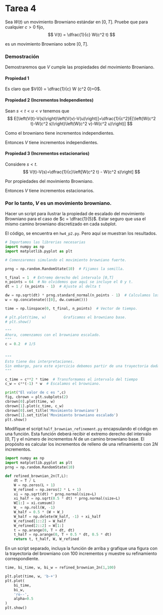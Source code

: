 # Tarea 4

::: {#exr-1}
Sea $W(t)$ un movimiento Browniano estándar en $[0,T]$. Pruebe que para cualquier $c>0$ fijo, 
$$
V(t) = \dfrac{1}{c} W(c^2 t)
$$

es un movimiento Browniano sobre $[0,T]$. 
::: 

### Demostración
Demostraremos que $V$ cumple las propiedades del movimiento Browniano. 

#### Propiedad 1
Es claro que $V(0) = \dfrac{1}{c} W (c^2 0)=0$.

#### Propiedad 2 (Incrementos Independientes)
Sean $s<t<u<v$ tenemos que 
$$
E[\left(V(t)-V(s)\right)\left(V(v)-V(u)\right)]=\dfrac{1}{c^2}E[\left(W(c^2 t)-W(c^2 s)\right)\left(W(c^2 v)-W(c^2 u)\right)]
$$ 

Como el browniano tiene incrementos independientes.
\begin{align*}
\dfrac{1}{c^{2}}E\left[\left(W(c^{2}t)-W(c^{2}s)\right)\left(W(c^{2}v)-W(c^{2}u)\right)\right] & =\dfrac{1}{c^{2}}E\left[\left(W(c^{2}t)-W(c^{2}s)\right)\right]E\left[\left(W(c^{2}v)-W(c^{2}u)\right)\right]\\
 & =0
\end{align*}

Entonces $V$ tiene incrementos independientes.

#### Propiedad 3 (Incrementos estacionarios)
Considere $s<t$. 
$$
V(t)-V(s)=\dfrac{1}{c}\left[W(c^2 t) - W(c^2 s)\right]
$$

Por propiedades del movimiento Browniano.

\begin{align*}
E\left[V(t)-V(s)\right] & =\dfrac{1}{c}E\left[W(c^{2}t)-W(c^{2}s)\right]=0\\
\text{Var}\left[V(t)-V(s)\right] & =\dfrac{1}{c^{2}}\text{Var}\left[W(c^{2}t)-W(c^{2}s)\right]=\dfrac{1}{c^{2}}\left(c^{2}\left(t-s\right)\right)=t-s
\end{align*}

Entonces $V$ tiene incrementos estacionarios. 

### Por lo tanto, $V$ es un movimiento browniano.

::: {#exr-1}
Hacer un script para ilustrar la propiedad de escalado del movimiento Browniano para el caso de $c = \dfrac{1}{5}$. Estar seguro que usa el mismo camino browniano discretizado en cada subplot.
:::
El código, se encuentra en `hw4_p2.py`. Pero aquí se muestran los resultados. 

```{python}
# Importamos las librerias necesarias 
import numpy as np
import matplotlib.pyplot as plt

# Comenzaremos simulando el movimiento browniano fuerte.

prng = np.random.RandomState(10)  # Fijamos la semilla. 

t_final = 1  # Extremo derecho del intervalo [0,T]
n_points = 64  # No olvidemos que aquí se incluye el 0 y t.
dt = 1 / (n_points - 1)  # Ajuste al delta t

dw = np.sqrt(dt) * prng.standard_normal(n_points - 1)  # Calculamos los incrementos.
w = np.concatenate(([0], dw.cumsum()))

time = np.linspace(0, t_final, n_points)  # Vector de tiempo.

# plt.plot(time, w)        Graficamos el browniano base.
# plt.show()

"""
Ahora, comenzamos con el browniano escalado. 
"""
c = 0.2  # 1/5


"""
Esto tiene dos interpretaciones. 
Sin embargo, para este ejercicio debemos partir de una trayectoria dada, entonces haremos la transformación. 
"""

c_time = c**2 * time  # Transformamos el intervalo del tiempo
c_w = c**(-1) * w  # Escalamos el browniano. 

print("El valor de c es ",c)
fig, cbrown = plt.subplots(2)
cbrown[0].plot(time, w)
cbrown[1].plot(c_time, c_w)
cbrown[0].set_title('Movimiento browniano')
cbrown[1].set_title('Movimiento browniano escalado')
plt.show()

```

::: {#exr-1}

Modifique el script `half_brownian_refinement.py` encapsulando el código en una función. Esta función deberá recibir el extremo derecho del intervalo $[0, T]$ y el número de incrementos $N$ de un camino browniano base. El propósito es calcular los incrementos de relleno de una refinamiento con $2N$ incrementos. 
:::

```{python}
import numpy as np
import matplotlib.pyplot as plt
prng = np.random.RandomState(10)

def refined_brownian_2n(T,L):
    dt = T / L
    W = np.zeros(L + 1)
    W_refined = np.zeros(2 * L + 1)
    xi = np.sqrt(dt) * prng.normal(size=L)
    xi_half = np.sqrt(0.5 * dt) * prng.normal(size=L)
    W[1:] = xi.cumsum()
    W_ = np.roll(W, -1)
    W_half = 0.5 * (W + W_)
    W_half = np.delete(W_half, -1) + xi_half
    W_refined[1::2] = W_half
    W_refined[2::2] = W[1:]
    t = np.arange(0, T + dt, dt)
    t_half = np.arange(0, T + 0.5 * dt, 0.5 * dt)
    return t, t_half, W, W_refined
```

::: {#exr-1}

En un script separado, incluya la función de arriba y grafique una figura con la trayectoria del browniano con 100 incrementos y muestre su refinamiento correspondiente.
:::

```{python}

time, bi_time, w, bi_w = refined_brownian_2n(1,100)

plt.plot(time, w, 'b-+')
plt.plot(
    bi_time,
    bi_w,
    'ro--',
    alpha=0.5
)
plt.show()

```